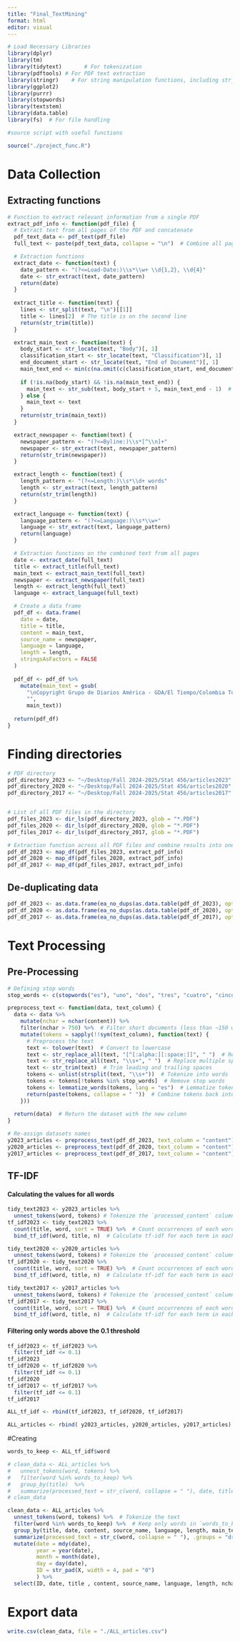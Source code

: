 ```yaml
---
title: "Final_TextMining"
format: html
editor: visual
---
```


```r
# Load Necessary Libraries
library(dplyr)
library(tm)
library(tidytext)       # For tokenization
library(pdftools) # For PDF text extraction
library(stringr)    # For string manipulation functions, including str_extract()
library(ggplot2) 
library(purrr)
library(stopwords)
library(textstem)
library(data.table)
library(fs)  # For file handling

#source script with useful functions

source("./project_func.R")
```

# Data Collection

## Extracting functions

```r

# Function to extract relevant information from a single PDF
extract_pdf_info <- function(pdf_file) {
  # Extract text from all pages of the PDF and concatenate
  pdf_text_data <- pdf_text(pdf_file)
  full_text <- paste(pdf_text_data, collapse = "\n")  # Combine all pages

  # Extraction functions
  extract_date <- function(text) {
    date_pattern <- "(?<=Load-Date:)\\s*\\w+ \\d{1,2}, \\d{4}"
    date <- str_extract(text, date_pattern)
    return(date)
  }
  
  extract_title <- function(text) {
    lines <- str_split(text, "\n")[[1]]
    title <- lines[2]  # The title is on the second line
    return(str_trim(title))
  }

  extract_main_text <- function(text) {
    body_start <- str_locate(text, "Body")[, 1]
    classification_start <- str_locate(text, "Classification")[, 1]
    end_document_start <- str_locate(text, "End of Document")[, 1]
    main_text_end <- min(c(na.omit(c(classification_start, end_document_start))), na.rm = TRUE)
    
    if (!is.na(body_start) && !is.na(main_text_end)) {
      main_text <- str_sub(text, body_start + 5, main_text_end - 1)  # +5 to skip "Body"
    } else {
      main_text <- text
    }
    return(str_trim(main_text))
  }

  extract_newspaper <- function(text) {
    newspaper_pattern <- "(?<=Byline:)\\s*[^\\n]+"
    newspaper <- str_extract(text, newspaper_pattern)
    return(str_trim(newspaper))
  }

  extract_length <- function(text) {
    length_pattern <- "(?<=Length:)\\s*\\d+ words"
    length <- str_extract(text, length_pattern)
    return(str_trim(length))
  }

  extract_language <- function(text) {
    language_pattern <- "(?<=Language:)\\s*\\w+"
    language <- str_extract(text, language_pattern)
    return(language)
  }

  # Extraction functions on the combined text from all pages
  date <- extract_date(full_text)
  title <- extract_title(full_text)
  main_text <- extract_main_text(full_text)
  newspaper <- extract_newspaper(full_text)
  length <- extract_length(full_text)
  language <- extract_language(full_text)

  # Create a data frame
  pdf_df <- data.frame(
    date = date,
    title = title,
    content = main_text,
    source_name = newspaper,
    language = language,
    length = length,
    stringsAsFactors = FALSE
  )
  
  pdf_df <- pdf_df %>% 
    mutate(main_text = gsub(
      "\nCopyright Grupo de Diarios América - GDA/El Tiempo/Colombia Todos los derechos reservados\\. Prohibido su uso\no reproducción en Colombia", 
      "", 
      main_text))
  
  return(pdf_df)
}

```

# Finding directories

```r
# PDF directory
pdf_directory_2023 <- "~/Desktop/Fall 2024-2025/Stat 456/articles2023"
pdf_directory_2020 <- "~/Desktop/Fall 2024-2025/Stat 456/articles2020"
pdf_directory_2017 <- "~/Desktop/Fall 2024-2025/Stat 456/articles2017"


# List of all PDF files in the directory
pdf_files_2023 <- dir_ls(pdf_directory_2023, glob = "*.PDF")
pdf_files_2020 <- dir_ls(pdf_directory_2020, glob = "*.PDF")
pdf_files_2017 <- dir_ls(pdf_directory_2017, glob = "*.PDF")

# Extraction function across all PDF files and combine results into one data frame
pdf_df_2023 <- map_df(pdf_files_2023, extract_pdf_info)
pdf_df_2020 <- map_df(pdf_files_2020, extract_pdf_info)
pdf_df_2017 <- map_df(pdf_files_2017, extract_pdf_info)
```

## De-duplicating data

```r

pdf_df_2023 <- as.data.frame(ea_no_dups(as.data.table(pdf_df_2023), opt_key_all = TRUE))
pdf_df_2020 <- as.data.frame(ea_no_dups(as.data.table(pdf_df_2020), opt_key_all = TRUE))
pdf_df_2017 <- as.data.frame(ea_no_dups(as.data.table(pdf_df_2017), opt_key_all = TRUE))

```

# Text Processing

## Pre-Processing

```r
# Defining stop words 
stop_words <- c(stopwords("es"), "uno", "dos", "tres", "cuatro", "cinco", "seis", "siete", "ocho", "nueve", "diez", "enero", "febrero", "marzo", "abril", "mayo", "junio", "julio", "agosto", "septiembre", "octubre", "noviembre", "diciembre", "vs.", "a.m", "p.m", "vs")  

preprocess_text <- function(data, text_column) {
  data <- data %>%
    mutate(nchar = nchar(content)) %>% 
    filter(nchar > 750) %>%  # Filter short documents (less than ~150 words)
    mutate(tokens = sapply(!!sym(text_column), function(text) {
      # Preprocess the text
      text <- tolower(text)  # Convert to lowercase
      text <- str_replace_all(text, "[^[:alpha:][:space:]]", " ")  # Remove punctuation
      text <- str_replace_all(text, "\\s+", " ")  # Replace multiple spaces with a single space
      text <- str_trim(text)  # Trim leading and trailing spaces
      tokens <- unlist(strsplit(text, "\\s+"))  # Tokenize into words
      tokens <- tokens[!tokens %in% stop_words]  # Remove stop words
      tokens <- lemmatize_words(tokens, lang = "es")  # Lemmatize tokens
      return(paste(tokens, collapse = " "))  # Combine tokens back into a single string
    }))
  
  return(data)  # Return the dataset with the new column
}

# Re-assign datasets names
y2023_articles <- preprocess_text(pdf_df_2023, text_column = "content")
y2020_articles <- preprocess_text(pdf_df_2020, text_column = "content")
y2017_articles <- preprocess_text(pdf_df_2017, text_column = "content")
```

## TF-IDF

#### Calculating the values for all words

```r
tidy_text2023 <- y2023_articles %>%
  unnest_tokens(word, tokens) # Tokenize the `processed_content` column
tf_idf2023 <- tidy_text2023 %>%
  count(title, word, sort = TRUE) %>%  # Count occurrences of each word per document
  bind_tf_idf(word, title, n)  # Calculate tf-idf for each term in each document

tidy_text2020 <- y2020_articles %>%
  unnest_tokens(word, tokens) # Tokenize the `processed_content` column
tf_idf2020 <- tidy_text2020 %>%
  count(title, word, sort = TRUE) %>%  # Count occurrences of each word per document
  bind_tf_idf(word, title, n)  # Calculate tf-idf for each term in each document

tidy_text2017 <- y2017_articles %>%
  unnest_tokens(word, tokens) # Tokenize the `processed_content` column
tf_idf2017 <- tidy_text2017 %>%
  count(title, word, sort = TRUE) %>%  # Count occurrences of each word per document
  bind_tf_idf(word, title, n)  # Calculate tf-idf for each term in each document
```

#### Filtering only words above the 0.1 threshold

```r
tf_idf2023 <- tf_idf2023 %>% 
  filter(tf_idf <= 0.1) 
tf_idf2023
tf_idf2020 <- tf_idf2020 %>% 
  filter(tf_idf <= 0.1) 
tf_idf2020
tf_idf2017 <- tf_idf2017 %>% 
  filter(tf_idf <= 0.1) 
tf_idf2017
```

```r
ALL_tf_idf <- rbind(tf_idf2023, tf_idf2020, tf_idf2017)

ALL_articles <- rbind( y2023_articles, y2020_articles, y2017_articles)
```

#Creating

```r
words_to_keep <- ALL_tf_idf$word

# clean_data <- ALL_articles %>%
#   unnest_tokens(word, tokens) %>% 
#   filter(word %in% words_to_keep) %>% 
#   group_by(title)  %>% 
#   summarize(processed_text = str_c(word, collapse = " "), date, title, content, source_name, language, length, main_text, nchar, tokens)
# clean_data

clean_data <- ALL_articles %>%
  unnest_tokens(word, tokens) %>%  # Tokenize the text
  filter(word %in% words_to_keep) %>%  # Keep only words in `words_to_keep`
  group_by(title, date, content, source_name, language, length, main_text, nchar) %>% # Group by all columns you want to retain
  summarize(processed_text = str_c(word, collapse = " "), .groups = "drop") %>% # Collapse words into a single string per group
  mutate(date = mdy(date),
         year = year(date),
         month = month(date),
         day = day(date),
         ID = str_pad(X, width = 4, pad = "0")
         ) %>% 
  select(ID, date, title , content, source_name, language, length, nchar, processed_text, year) 

```

# Export data

```r
write.csv(clean_data, file = "./ALL_articles.csv")

```
